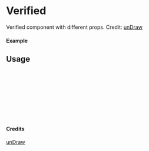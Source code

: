 
<Meta of={Verified} title="unDraw/Verified" />

# Verified

Verified component with different props.
Credit: [unDraw](https://undraw.co/illustrations)

#### Example

<Canvas of={Verified.Primary} />

## Usage

```ts
import { Verified } from "yadl-ui";

const Example = () => {
  return (
      <Verified />
  );
};

export default Example;
```

#### Credits
[unDraw](https://undraw.co/illustrations)
